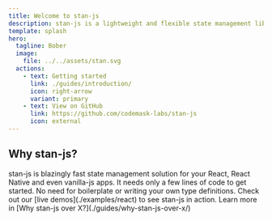 ```yaml
---
title: Welcome to stan-js
description: stan-js is a lightweight and flexible state management library designed for use in React, React Native and even vanilla-js applications
template: splash
hero:
  tagline: Bober
  image:
    file: ../../assets/stan.svg
  actions:
    - text: Getting started
      link: ./guides/introduction/
      icon: right-arrow
      variant: primary
    - text: View on GitHub
      link: https://github.com/codemask-labs/stan-js
      icon: external
---
```



## Why stan-js?

<CardGrid stagger>
	<Card title="Performance and minimal rerenders" icon="rocket">
        stan-js is blazingly fast state management solution for your React, React Native and even vanilla-js apps.
	</Card>
	<Card title="Minimal configuration" icon="pencil">
        It needs only a few lines of code to get started. No need for boilerplate or writing your own type definitions.
	</Card>
	<Card title="Live demo" icon="seti:crystal_embedded">
        Check out our [live demos](./examples/react) to see stan-js in action.
	</Card>
	<Card title="Why stan-js over X?" icon="open-book">
		Learn more in [Why stan-js over X?](./guides/why-stan-js-over-x/)
	</Card>
</CardGrid>
